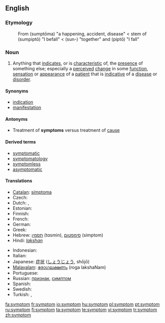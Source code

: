 ==English==

===Etymology===
: From {{etyl|grc}} '''{{polytonic|[[σύμπτωμα]]}}''' (sumptōma) "a happening, accident, disease" < stem of '''{{polytonic|[[συμπίπτω]]}}''' (sumpiptō) "Ι befall" < '''{{polytonic|[[συν-]]}}''' (sun-) "together" and '''{{polytonic|[[πίπτω]]}}''' (piptō) "I fall"

===Noun===
{{en-noun}}

# Anything that [[indicate]]s, or is [[characteristic]] of,  the [[presence]] of something else; especially a [[perceived]] [[change]] in some [[function]], [[sensation]] or [[appearance]] of a [[patient]] that is [[indicative]] of a [[disease]] or [[disorder]].

====Synonyms====
* [[indication]]
* [[manifestation]]

====Antonyms====
* Treatment of '''symptoms''' versus treatment of [[cause]]

====Derived terms====
* [[symptomatic]]
* [[symptomatology]]
* [[symptomless]]
* [[asymptomatic]]

====Translations====
{{trans-top|indicators and characteristics of the presence of something else}}
* [[Catalan]]: [[símptoma]] {{m}}
* Czech: {{t-|cs|příznak|m}}
* Dutch: {{t+|nl|symptoom|n}}, {{t+|nl|verschijnsel|n}}
* Estonian: {{t-|et|sümptom}}
* Finnish: {{t+|fi|oire}}
* French: {{t+|fr|symptôme|m}}
* German: {{t+|de|Symptom|n}}
* Greek: {{t+|el|σύμπτωμα|n|tr=symptoma|sc=Grek}}
* Hebrew: [[תסמין]] (tɑsmin), [[סימפטום]] (simptom)
* Hindi: [[lakshan|''lakshan'']]
{{trans-mid}}
* Indonesian: {{t+|id|gejala|xs=Indonesian}}
* Italian: {{t+|it|sintomo|m}}
* Japanese: [[症状]] ([[しょうじょう]], shōjō)
* [[Malayalam]]: [[രോഗലക്ഷണം]] (roga lakshaNam)
* Portuguese: {{t|pt|sintoma|f}}
* Russian: [[признак]], [[симптом]]
* Spanish: {{t+|es|síntoma|m}}
* Swedish: {{t-|sv|symptom}}
* Turkish: {{t+|tr|semptom}}, {{t+|tr|belirti}}
{{trans-bottom}}

[[fa:symptom]]
[[fr:symptom]]
[[io:symptom]]
[[hu:symptom]]
[[pl:symptom]]
[[pt:symptom]]
[[ru:symptom]]
[[fi:symptom]]
[[ta:symptom]]
[[te:symptom]]
[[vi:symptom]]
[[tr:symptom]]
[[zh:symptom]]